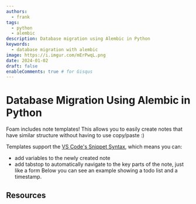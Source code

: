 ```yaml
---
authors:
  - frank
tags:
  - python
  - alembic
description: Database migration using Alembic in Python
keywords:
  - database migration with alembic
image: https://i.imgur.com/mErPwqL.png
date: 2024-01-02
draft: false
enableComments: true # for Gisqus
---
```


# Database Migration Using Alembic in Python

Foam includes note templates!
This allows you to easily create notes that have similar structure without having to use copy/paste :)

Templates support the [VS Code's Snippet Syntax](https://code.visualstudio.com/docs/editor/userdefinedsnippets#_snippet-syntax), which means you can:

- add variables to the newly created note
- add tabstop to automatically navigate to the key parts of the note, just like a form
Below you can see an example showing a todo list and a timestamp.

<!--truncate-->

## Resources
